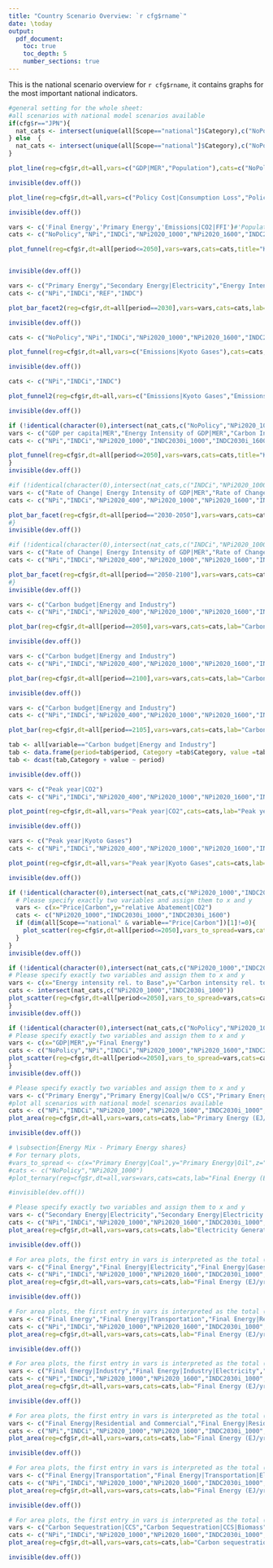 ```yaml
---
title: "Country Scenario Overview: `r cfg$rname`"
date: \today
output:
  pdf_document:
    toc: true
    toc_depth: 5
    number_sections: true
---
```

  
  This is the national scenario overview for `r cfg$rname`, it contains graphs for the most important national indicators.
  
\section{National results}

\subsection{GDP and Population over time in Baseline scenarios}

```r
#general setting for the whole sheet:
#all scenarios with national model scenarios available
if(cfg$r=="JPN"){
  nat_cats <- intersect(unique(all[Scope=="national"]$Category),c("NoPolicy","NPi","INDCi","NPi2020_1000","INDC2030i_1600"))
} else  {
  nat_cats <- intersect(unique(all[Scope=="national"]$Category),c("NoPolicy","NPi","INDCi","INDC2030i_1000","INDC2030i_1600"))
}

plot_line(reg=cfg$r,dt=all,vars=c("GDP|MER","Population"),cats=c("NoPolicy"),title="Socio-Economic Indicators",file_pre="gdp_pop_line")   

invisible(dev.off())

```
\subsection{Macro economic results}

```r

plot_line(reg=cfg$r,dt=all,vars=c("Policy Cost|Consumption Loss","Policy Cost|GDP Loss"),cats=c("INDC2030i_1600"),title="Policy Costs in INDC2030i_1600 scenarios",file_pre="cons_gdp_loss_line")   

invisible(dev.off())

```

\subsection{Key energy system characteristics}

```r

vars <- c('Final Energy','Primary Energy','Emissions|CO2|FFI')#'Population')
cats <- c("NoPolicy","NPi","INDCi","NPi2020_1000","NPi2020_1600","INDC2030i_1000","INDC2030i_1600")

plot_funnel(reg=cfg$r,dt=all[period<=2050],vars=vars,cats=cats,title="Key energy system characteristics",file_pre="fe_pe_co2_funnel",glob_lines=T,xlim=c(2000,2050))   


invisible(dev.off())

```

\subsection{Key energy system characteristics - 2}

```r

vars <- c("Primary Energy","Secondary Energy|Electricity","Energy Intensity of GDP|MER","Renewables Share|TPES|Excl. Nuclear")
cats <- c("NPi","INDCi","REF","INDC")

plot_bar_facet2(reg=cfg$r,dt=all[period==2030],vars=vars,cats=cats,lab="Energy system characteristics",file_pre="Energy_bar_facet")   

invisible(dev.off())

```

\subsection{Kyoto gas emissions over time}

```r

cats <- c("NoPolicy","NPi","INDCi","NPi2020_1000","NPi2020_1600","INDC2030i_1000","INDC2030i_1600")

plot_funnel(reg=cfg$r,dt=all,vars=c("Emissions|Kyoto Gases"),cats=cats,title="Kyoto gas emissions",file_pre="GHG_funnel",glob_lines=T,xlim=c(2000,2050))   

invisible(dev.off())

```

\subsection{Kyoto gas emissions over time - detailed}

```r

cats <- c("NPi","INDCi","INDC")

plot_funnel2(reg=cfg$r,dt=all,vars=c("Emissions|Kyoto Gases","Emissions|Kyoto Gases|Excl. AFOLU CO2","Emissions|CO2|AFOLU"),cats=cats,title="Kyoto gas emissions including/excluding AFOLU CO2",file_pre="GHG_AFOLU_funnel",glob_lines=T,xlim=c(2000,2030))   

invisible(dev.off())

```

\subsection{Kaya Factors over time}

```r
if (!identical(character(0),intersect(nat_cats,c("NoPolicy","NPi2020_1000","INDC2030i_1000")) )){
vars <- c("GDP per capita|MER","Energy Intensity of GDP|MER","Carbon Intensity of FE","Emissions per capita")
cats <- c("NPi","INDCi","NPi2020_1000","INDC2030i_1000","INDC2030i_1600")

plot_funnel(reg=cfg$r,dt=all[period<=2050],vars=vars,cats=cats,title="Kaya factors",file_pre="kaya_funnel",glob_lines=T,xlim=c(2000,2050))   
}
invisible(dev.off())

```

\subsection{Rates of change 2030-2050}

```r
#if (!identical(character(0),intersect(nat_cats,c("INDCi","NPi2020_1000","INDC2030i_1000")) )){
vars <- c("Rate of Change| Energy Intensity of GDP|MER","Rate of Change| Carbon Intensity of FE","Rate of Change| Emissions|CO2|FFI","Rate of Change| Emissions Intensity of GDP|MER")
cats <- c("NPi","INDCi","NPi2020_400","NPi2020_1000","NPi2020_1600","INDC2030i_400","INDC2030i_1000","INDC2030i_1600") #unique(all$Category) #intersect(nat_cats,c("INDCi","NPi2020_1000","INDC2030i_1000"))

plot_bar_facet(reg=cfg$r,dt=all[period=="2030-2050"],vars=vars,cats=cats,lab="Rate of change (%/year; 2030-2050)",file_pre="rate_of_change_30-50_bar")   
#}
invisible(dev.off())

```

\subsection{Rates of change 2050-2100}

```r
#if (!identical(character(0),intersect(nat_cats,c("INDCi","NPi2020_1000","INDC2030i_1000")) )){
vars <- c("Rate of Change| Energy Intensity of GDP|MER","Rate of Change| Carbon Intensity of FE","Rate of Change| Emissions|CO2|FFI","Rate of Change| Emissions Intensity of GDP|MER")
cats <- c("NPi","INDCi","NPi2020_400","NPi2020_1000","NPi2020_1600","INDC2030i_400","INDC2030i_1000","INDC2030i_1600")#unique(all$Category) #intersect(nat_cats,c("INDCi","NPi2020_1000","INDC2030i_1000"))

plot_bar_facet(reg=cfg$r,dt=all[period=="2050-2100"],vars=vars,cats=cats,lab="Rate of change (%/year; 2050-2100)",file_pre="rate_of_change_50-100_bar")   
#}
invisible(dev.off())

```

\subsection{Carbon budget 2011-2050}

```r
vars <- c("Carbon budget|Energy and Industry")
cats <- c("NPi","INDCi","NPi2020_400","NPi2020_1000","NPi2020_1600","INDC2030i_400","INDC2030i_1000","INDC2030i_1600") #unique(all$Category)

plot_bar(reg=cfg$r,dt=all[period==2050],vars=vars,cats=cats,lab="Carbon budget|Energy and Industry (Gt CO2; 2011-2050)",file_pre="carbon_budget_enin_bar50",ref_line=T)

invisible(dev.off())

```
\subsection{Carbon budget 2011-2100}

```r
vars <- c("Carbon budget|Energy and Industry")
cats <- c("NPi","INDCi","NPi2020_400","NPi2020_1000","NPi2020_1600","INDC2030i_400","INDC2030i_1000","INDC2030i_1600")#unique(all$Category)

plot_bar(reg=cfg$r,dt=all[period==2100],vars=vars,cats=cats,lab="Carbon budget|Energy and Industry (Gt CO2; 2011-2100)",file_pre="carbon_budget_enin_bar",ref_line=T)

invisible(dev.off())

```
\subsection{Carbon budget 2051-2100}

```r
vars <- c("Carbon budget|Energy and Industry")
cats <- c("NPi","INDCi","NPi2020_400","NPi2020_1000","NPi2020_1600","INDC2030i_400","INDC2030i_1000","INDC2030i_1600")#unique(all$Category)

plot_bar(reg=cfg$r,dt=all[period==2105],vars=vars,cats=cats,lab="Carbon budget|Energy and Industry (Gt CO2; 2051-2100)",file_pre="carbon_budget_enin_bar",ref_line=F)

tab <- all[variable=="Carbon budget|Energy and Industry"]
tab <- data.frame(period=tab$period, Category =tab$Category, value =tab$value, model = tab$model)
tab <- dcast(tab,Category + value ~ period)

invisible(dev.off())

```

\subsection{Peak year CO2}

```r
vars <- c("Peak year|CO2")
cats <- c("NPi","INDCi","NPi2020_400","NPi2020_1000","NPi2020_1600","INDC2030i_400","INDC2030i_1000","INDC2030i_1600")#unique(all$Category)

plot_point(reg=cfg$r,dt=all,vars="Peak year|CO2",cats=cats,lab="Peak year CO2 emissions",file_pre="peak_CO2_point",ref_line=F)

invisible(dev.off())

```

\subsection{Peak year Kyoto Gases}

```r
vars <- c("Peak year|Kyoto Gases")
cats <- c("NPi","INDCi","NPi2020_400","NPi2020_1000","NPi2020_1600","INDC2030i_400","INDC2030i_1000","INDC2030i_1600")#unique(all$Category)

plot_point(reg=cfg$r,dt=all,vars="Peak year|Kyoto Gases",cats=cats,lab="Peak year Kyoto Gas emissions",file_pre="peak_Kyoto_point",ref_line=F)

invisible(dev.off())

```

\subsection{Elasticity of models: relative abatement as function of Carbon price}

```r
if (!identical(character(0),intersect(nat_cats,c("NPi2020_1000","INDC2030i_1000")) )){
  # Please specify exactly two variables and assign them to x and y
  vars <- c(x="Price|Carbon",y="relative Abatement|CO2")
  cats <- c("NPi2020_1000","INDC2030i_1000","INDC2030i_1600")
  if (dim(all[Scope=="national" & variable=="Price|Carbon"])[1]!=0){
    plot_scatter(reg=cfg$r,dt=all[period<=2050],vars_to_spread=vars,cats=cats,title="Relative Abatement",file_pre="relAb_co2pr_scatter",xlog=T,xlim=c(10,1000))   
  }
}
invisible(dev.off())

```

\subsection{Elasticity of models: Carbon Intensity vs. Energy Intensity}

```r
if (!identical(character(0),intersect(nat_cats,c("NPi2020_1000","INDC2030i_1000")) )){
# Please specify exactly two variables and assign them to x and y
vars <- c(x="Energy intensity rel. to Base",y="Carbon intensity rel. to Base")
cats <- intersect(nat_cats,c("NPi2020_1000","INDC2030i_1000"))
plot_scatter(reg=cfg$r,dt=all[period<=2050],vars_to_spread=vars,cats=cats,title="Carbon Intensity vs. Energy Intensity",file_pre="ci_ei_scatter")   
}
invisible(dev.off())

```

\subsection{Final Energy over GDP}

```r
if (!identical(character(0),intersect(nat_cats,c("NoPolicy","NPi2020_1000","INDC2030i_1000")) )){
# Please specify exactly two variables and assign them to x and y
vars <- c(x="GDP|MER",y="Final Energy")
cats <- c("NoPolicy","NPi","INDCi","NPi2020_1000","NPi2020_1600","INDC2030i_1000","INDC2030i_1600")
plot_scatter(reg=cfg$r,dt=all[period<=2050],vars_to_spread=vars,cats=cats,title="Socio-Economic Indicators",file_pre="gdp_fe_scatter")   
}
invisible(dev.off())

```

\subsection{Energy Mix - Primary Energy}

```r

# Please specify exactly two variables and assign them to x and y
vars <- c("Primary Energy","Primary Energy|Coal|w/o CCS","Primary Energy|Coal|w/ CCS","Primary Energy|Gas|w/o CCS","Primary Energy|Gas|w/ CCS","Primary Energy|Oil|w/o CCS","Primary Energy|Oil|w/ CCS","Primary Energy|Biomass|w/o CCS","Primary Energy|Biomass|w/ CCS","Primary Energy|Nuclear","Primary Energy|Hydro","Primary Energy|Wind","Primary Energy|Solar","Primary Energy|Geothermal","Primary Energy|Other","Primary Energy|Secondary Energy Trade")
#plot all scenarios with national model scenarios available
cats <- c("NPi","INDCi","NPi2020_1000","NPi2020_1600","INDC2030i_1000","INDC2030i_1600")
plot_area(reg=cfg$r,dt=all,vars=vars,cats=cats,lab="Primary Energy (EJ/yr)",file_pre="pe_area",xlim=c(2000,2050))   

invisible(dev.off())

```

```r
# \subsection{Energy Mix - Primary Energy shares}
# For ternary plots, 
#vars_to_spread <- c(x="Primary Energy|Coal",y="Primary Energy|Oil",z="Primary Energy|Non-Biomass Renewables")
#cats <- c("NoPolicy","NPi2020_1000")
#plot_ternary(reg=cfg$r,dt=all,vars=vars,cats=cats,lab="Final Energy (EJ/yr)",file_pre="pe_tern",yearmax=2050)   

#invisible(dev.off())

```

\subsection{Energy Mix - Electricity}

```r

# Please specify exactly two variables and assign them to x and y
vars <- c("Secondary Energy|Electricity","Secondary Energy|Electricity|Coal|w/o CCS","Secondary Energy|Electricity|Coal|w/ CCS","Secondary Energy|Electricity|Gas|w/o CCS","Secondary Energy|Electricity|Gas|w/ CCS","Secondary Energy|Electricity|Oil","Secondary Energy|Electricity|Biomass|w/o CCS","Secondary Energy|Electricity|Biomass|w/ CCS","Secondary Energy|Electricity|Nuclear","Secondary Energy|Electricity|Hydro","Secondary Energy|Electricity|Wind","Secondary Energy|Electricity|Solar","Secondary Energy|Electricity|Geothermal","Secondary Energy|Electricity|Other")
cats <- c("NPi","INDCi","NPi2020_1000","NPi2020_1600","INDC2030i_1000","INDC2030i_1600")
plot_area(reg=cfg$r,dt=all,vars=vars,cats=cats,lab="Electricity Generation (EJ/yr)",file_pre="ele_area",xlim=c(2000,2050))   

invisible(dev.off())

```

\subsection{Energy Mix - Final Energy by carrier}

```r

# For area plots, the first entry in vars is interpreted as the total (line_plot on top)
vars <- c("Final Energy","Final Energy|Electricity","Final Energy|Gases","Final Energy|Heat","Final Energy|Hydrogen","Final Energy|Liquids","Final Energy|Other","Final Energy|Solids")
cats <- c("NPi","INDCi","NPi2020_1000","NPi2020_1600","INDC2030i_1000","INDC2030i_1600")
plot_area(reg=cfg$r,dt=all,vars=vars,cats=cats,lab="Final Energy (EJ/yr)",file_pre="fe_c_area",xlim=c(2000,2050))   

invisible(dev.off())

```

\subsection{Energy Mix - Final Energy by sector}

```r

# For area plots, the first entry in vars is interpreted as the total (line_plot on top)
vars <- c("Final Energy","Final Energy|Transportation","Final Energy|Residential and Commercial","Final Energy|Industry","Final Energy|Other Sector")
cats <- c("NPi","INDCi","NPi2020_1000","NPi2020_1600","INDC2030i_1000","INDC2030i_1600")
plot_area(reg=cfg$r,dt=all,vars=vars,cats=cats,lab="Final Energy (EJ/yr)",file_pre="fe_s_area")   

invisible(dev.off())

```

\subsection{Energy Mix - Final Energy in Industry}

```r

# For area plots, the first entry in vars is interpreted as the total (line_plot on top)
vars <- c("Final Energy|Industry","Final Energy|Industry|Electricity","Final Energy|Industry|Gases","Final Energy|Industry|Heat","Final Energy|Industry|Hydrogen","Final Energy|Industry|Liquids","Final Energy|Industry|Other","Final Energy|Industry|Solids")
cats <- c("NPi","INDCi","NPi2020_1000","NPi2020_1600","INDC2030i_1000","INDC2030i_1600")
plot_area(reg=cfg$r,dt=all,vars=vars,cats=cats,lab="Final Energy (EJ/yr)",file_pre="fe_industry_area")   

invisible(dev.off())

```

\subsection{Energy Mix - Final Energy in Residential and Commercial}

```r

# For area plots, the first entry in vars is interpreted as the total (line_plot on top)
vars <- c("Final Energy|Residential and Commercial","Final Energy|Residential and Commercial|Electricity","Final Energy|Residential and Commercial|Gases","Final Energy|Residential and Commercial|Heat","Final Energy|Residential and Commercial|Hydrogen","Final Energy|Residential and Commercial|Liquids","Final Energy|Residential and Commercial|Other", "Final Energy|Residential and Commercial|Solids")
cats <- c("NPi","INDCi","NPi2020_1000","NPi2020_1600","INDC2030i_1000","INDC2030i_1600")
plot_area(reg=cfg$r,dt=all,vars=vars,cats=cats,lab="Final Energy (EJ/yr)",file_pre="fe_buildings_area")   

invisible(dev.off())

```

\subsection{Energy Mix - Final Energy in Transportation}

```r

# For area plots, the first entry in vars is interpreted as the total (line_plot on top)
vars <- c("Final Energy|Transportation","Final Energy|Transportation|Electricity","Final Energy|Transportation|Gases","Final Energy|Transportation|Hydrogen","Final Energy|Transportation|Liquids","Final Energy|Transportation|Other")
cats <- c("NPi","INDCi","NPi2020_1000","NPi2020_1600","INDC2030i_1000","INDC2030i_1600")
plot_area(reg=cfg$r,dt=all,vars=vars,cats=cats,lab="Final Energy (EJ/yr)",file_pre="fe_transport_area")   

invisible(dev.off())

```

\subsection{Carbon sequestration - CCS}

```r

# For area plots, the first entry in vars is interpreted as the total (line_plot on top)
vars <- c("Carbon Sequestration|CCS","Carbon Sequestration|CCS|Biomass","Carbon Sequestration|CCS|Fossil")
cats <- c("NPi","INDCi","NPi2020_1000","NPi2020_1600","INDC2030i_1000","INDC2030i_1600")
plot_area(reg=cfg$r,dt=all,vars=vars,cats=cats,lab="Carbon sequestration (Mt CO2/yr)",file_pre="cs_CCS_area")   

invisible(dev.off())
```
